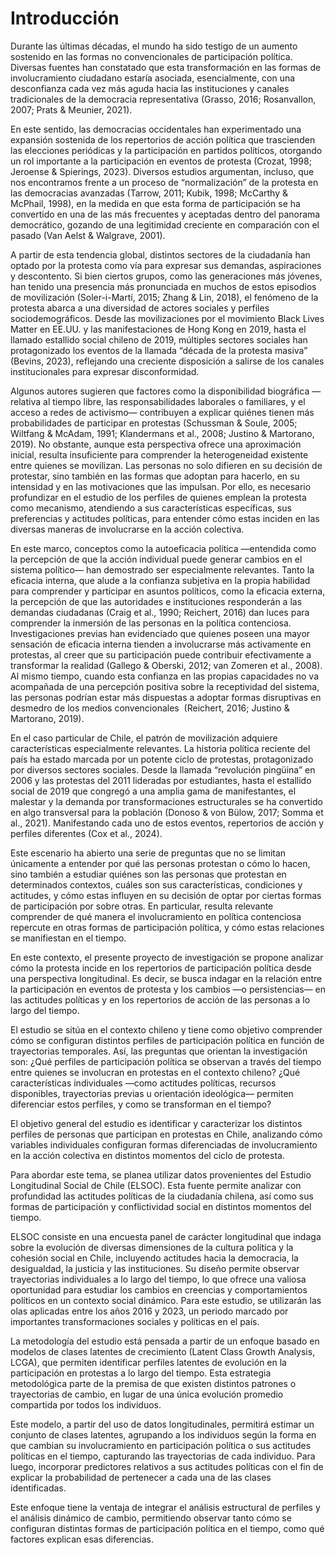 # Introducción

Durante las últimas décadas, el mundo ha sido testigo de un aumento sostenido en las formas no convencionales de participación política. Diversas fuentes han constatado que esta transformación en las formas de involucramiento ciudadano estaría asociada, esencialmente, con una desconfianza cada vez más aguda hacia las instituciones y canales tradicionales de la democracia representativa (Grasso, 2016; Rosanvallon, 2007; Prats & Meunier, 2021).

En este sentido, las democracias occidentales han experimentado una expansión sostenida de los repertorios de acción política que trascienden las elecciones periódicas y la participación en partidos políticos, otorgando un rol importante a la participación en eventos de protesta (Crozat, 1998; Jeroense & Spierings, 2023). Diversos estudios argumentan, incluso, que nos encontramos frente a un proceso de “normalización” de la protesta en las democracias avanzadas (Tarrow, 2011; Kubik, 1998; McCarthy & McPhail, 1998), en la medida en que esta forma de participación se ha convertido en una de las más frecuentes y aceptadas dentro del panorama democrático, gozando de una legitimidad creciente en comparación con el pasado (Van Aelst & Walgrave, 2001).

A partir de esta tendencia global, distintos sectores de la ciudadanía han optado por la protesta como vía para expresar sus demandas, aspiraciones y descontento. Si bien ciertos grupos, como las generaciones más jóvenes, han tenido una presencia más pronunciada en muchos de estos episodios de movilización (Soler-i-Martí, 2015; Zhang & Lin, 2018), el fenómeno de la protesta abarca a una diversidad de actores sociales y perfiles sociodemográficos. Desde las movilizaciones por el movimiento Black Lives Matter en EE.UU. y las manifestaciones de Hong Kong en 2019, hasta el llamado estallido social chileno de 2019, múltiples sectores sociales han protagonizado los eventos de la llamada “década de la protesta masiva” (Bevins, 2023), reflejando una creciente disposición a salirse de los canales institucionales para expresar disconformidad.

Algunos autores sugieren que factores como la disponibilidad biográfica —relativa al tiempo libre, las responsabilidades laborales o familiares, y el acceso a redes de activismo— contribuyen a explicar quiénes tienen más probabilidades de participar en protestas (Schussman & Soule, 2005; Wiltfang & McAdam, 1991; Klandermans et al., 2008; Justino & Martorano, 2019). No obstante, aunque esta perspectiva ofrece una aproximación inicial, resulta insuficiente para comprender la heterogeneidad existente entre quienes se movilizan. Las personas no solo difieren en su decisión de protestar, sino también en las formas que adoptan para hacerlo, en su intensidad y en las motivaciones que las impulsan. Por ello, es necesario profundizar en el estudio de los perfiles de quienes emplean la protesta como mecanismo, atendiendo a sus características específicas, sus preferencias y actitudes políticas, para entender cómo estas inciden en las diversas maneras de involucrarse en la acción colectiva.

En este marco, conceptos como la autoeficacia política —entendida como la percepción de que la acción individual puede generar cambios en el sistema político— han demostrado ser especialmente relevantes. Tanto la eficacia interna, que alude a la confianza subjetiva en la propia habilidad para comprender y participar en asuntos políticos, como la eficacia externa, la percepción de que las autoridades e instituciones responderán a las demandas ciudadanas (Craig et al., 1990; Reichert, 2016) dan luces para comprender la inmersión de las personas en la política contenciosa. Investigaciones previas han evidenciado que quienes poseen una mayor sensación de eficacia interna tienden a involucrarse más activamente en protestas, al creer que su participación puede contribuir efectivamente a transformar la realidad (Gallego & Oberski, 2012; van Zomeren et al., 2008). Al mismo tiempo, cuando esta confianza en las propias capacidades no va acompañada de una percepción positiva sobre la receptividad del sistema, las personas podrían estar más dispuestas a adoptar formas disruptivas en desmedro de los medios convencionales  (Reichert, 2016; Justino & Martorano, 2019).

En el caso particular de Chile, el patrón de movilización adquiere características especialmente relevantes. La historia política reciente del país ha estado marcada por un potente ciclo de protestas, protagonizado por diversos sectores sociales. Desde la llamada “revolución pingüina” en 2006 y las protestas del 2011 lideradas por estudiantes, hasta el estallido social de 2019 que congregó a una amplia gama de manifestantes, el malestar y la demanda por transformaciones estructurales se ha convertido en algo transversal para la población (Donoso & von Bülow, 2017; Somma et al., 2021). Manifestando cada uno de estos eventos, repertorios de acción y perfiles diferentes (Cox et al., 2024).

Este escenario ha abierto una serie de preguntas que no se limitan únicamente a entender por qué las personas protestan o cómo lo hacen, sino también a estudiar quiénes son las personas que protestan en determinados contextos, cuáles son sus características, condiciones y actitudes, y cómo estas influyen en su decisión de optar por ciertas formas de participación por sobre otras. En particular, resulta relevante comprender de qué manera el involucramiento en política contenciosa repercute en otras formas de participación política, y cómo estas relaciones se manifiestan en el tiempo.

En este contexto, el presente proyecto de investigación se propone analizar cómo la protesta incide en los repertorios de participación política desde una perspectiva longitudinal. Es decir, se busca indagar en la relación entre la participación en eventos de protesta y los cambios —o persistencias— en las actitudes políticas y en los repertorios de acción de las personas a lo largo del tiempo.

El estudio se sitúa en el contexto chileno y tiene como objetivo comprender cómo se configuran distintos perfiles de participación política en función de trayectorias temporales. Así, las preguntas que orientan la investigación son: ¿Qué perfiles de participación política se observan a través del tiempo entre quienes se involucran en protestas en el contexto chileno? ¿Qué características individuales —como actitudes políticas, recursos disponibles, trayectorias previas u orientación ideológica— permiten diferenciar estos perfiles, y como se transforman en el tiempo? 

El objetivo general del estudio es identificar y caracterizar los distintos perfiles de personas que participan en protestas en Chile, analizando cómo variables individuales configuran formas diferenciadas de involucramiento en la acción colectiva en distintos momentos del ciclo de protesta.

Para abordar este tema, se planea utilizar datos provenientes del Estudio Longitudinal Social de Chile (ELSOC). Esta fuente permite analizar con profundidad las actitudes políticas de la ciudadanía chilena, así como sus formas de participación y conflictividad social en distintos momentos del tiempo. 

ELSOC consiste en una encuesta panel de carácter longitudinal que indaga sobre la evolución de diversas dimensiones de la cultura política y la cohesión social en Chile, incluyendo actitudes hacia la democracia, la desigualdad, la justicia y las instituciones. Su diseño permite observar trayectorias individuales a lo largo del tiempo, lo que ofrece una valiosa oportunidad para estudiar los cambios en creencias y comportamientos políticos en un contexto social dinámico. Para este estudio, se utilizarán las olas aplicadas entre los años 2016 y 2023, un periodo marcado por importantes transformaciones sociales y políticas en el país.

La metodología del estudio está pensada a partir de un enfoque basado en modelos de clases latentes de crecimiento (Latent Class Growth Analysis, LCGA), que permiten identificar perfiles latentes de evolución en la participación en protestas a lo largo del tiempo. Esta estrategia metodológica parte de la premisa de que existen distintos patrones o trayectorias de cambio, en lugar de una única evolución promedio compartida por todos los individuos.

Este modelo, a partir del uso de datos longitudinales, permitirá estimar un conjunto de clases latentes, agrupando a los individuos según la forma en que cambian su involucramiento en participación política o sus actitudes políticas en el tiempo, capturando las trayectorias de cada individuo. Para luego, incorporar predictores relativos a sus actitudes políticas con el fin de explicar la probabilidad de pertenecer a cada una de las clases identificadas.

Este enfoque tiene la ventaja de integrar el análisis estructural de perfiles y el análisis dinámico de cambio, permitiendo observar tanto cómo se configuran distintas formas de participación política en el tiempo, como qué factores explican esas diferencias.
